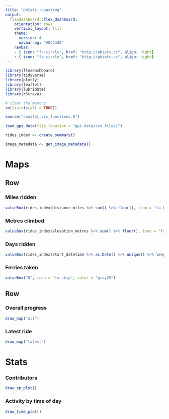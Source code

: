 ```yaml
---
title: "phïets::coasting"
output: 
  flexdashboard::flex_dashboard:
    orientation: rows
    vertical_layout: fill
    theme: 
      version: 4
      navbar-bg: "#0C2340"
    navbar: 
    - { icon: "fa-circle", href: "http://phiets.cc", align: right}
    - { icon: "fa-circle", href: "http://phiets.cc", align: right}
---
```


```r
library(flexdashboard)
library(tidyverse)
library(plotly)
library(leaflet)
library(lubridate)
library(rStrava)

# clear the memory
rm(list=ls(all = TRUE))

source("coastal_vis_functions.R")

load_gps_data(file_location = "gps_data/csv_files/")

rides_index <- create_summary()

image_metadata <- get_image_metadata()
```

Maps
===================================== 

Row {data-width=1000}
-----------------------------------------------------------------------

### Miles ridden

```r
valueBox(rides_index$distance_miles %>% sum() %>% floor(), icon = "fa-bicycle", color = "grey25")
```

### Metres climbed

```r
valueBox(rides_index$elevation_metres %>% sum() %>% floor(), icon = "fa-caret-up", color = "grey25")
```

### Days ridden

```r
valueBox(rides_index$start_datetime %>% as.Date() %>% unique() %>% length(), icon = "fa-sun", color = "grey25")
```

### Ferries taken

```r
valueBox("8", icon = "fa-ship", color = "grey25")
```

Row 
-----------------------------------------------------------------------

### Overall progress

```r
draw_map("all")
```

### Latest ride

```r
draw_map("latest")
```

Stats
===================================== 

### Contributors

```r
draw_xp_plot()
```

### Activity by time of day

```r
draw_time_plot()
```